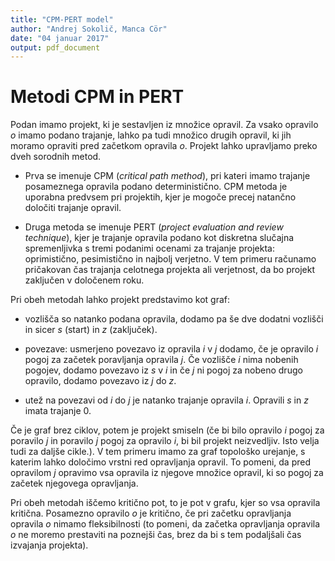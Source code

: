 ```yaml
---
title: "CPM-PERT model"
author: "Andrej Sokolič, Manca Cör"
date: "04 januar 2017"
output: pdf_document
---
```


# Metodi CPM in PERT

Podan imamo projekt, ki je sestavljen iz množice opravil. Za vsako opravilo *o* imamo podano trajanje, lahko pa tudi množico drugih opravil, ki jih moramo opraviti pred začetkom opravila *o*. 
Projekt lahko upravljamo preko dveh sorodnih metod.

- Prva se imenuje CPM (*critical path method*), pri kateri imamo trajanje posameznega opravila podano deterministično. CPM metoda je uporabna predvsem pri projektih, kjer je mogoče precej natančno določiti trajanje opravil. 

- Druga metoda se imenuje PERT (*project evaluation and review technique*), kjer je trajanje opravila podano kot diskretna slučajna spremenljivka s tremi podanimi ocenami za trajanje projekta: oprimistično, pesimistično in najbolj verjetno. V tem primeru računamo pričakovan čas trajanja celotnega projekta ali verjetnost, da bo projekt zaključen v določenem roku.

Pri obeh metodah lahko projekt predstavimo kot graf:

- vozlišča so natanko podana opravila, dodamo pa še dve dodatni vozlišči in sicer *s* (start) in *z* (zaključek).

- povezave: usmerjeno povezavo iz opravila *i* v *j* dodamo, če je opravilo *i* pogoj za začetek poravljanja opravila *j*. Če vozlišče *i* nima nobenih pogojev, dodamo povezavo iz *s* v *i* in če *j* ni pogoj za nobeno drugo opravilo, dodamo povezavo iz *j* do *z*.  

- utež na povezavi od *i* do *j* je natanko trajanje opravila *i*. Opravili *s* in *z* imata trajanje 0. 

Če je graf brez ciklov, potem je projekt smiseln (če bi bilo opravilo *i* pogoj za poravilo *j* in poravilo *j* pogoj za opravilo *i*, bi bil projekt neizvedljiv. Isto velja tudi za daljše cikle.). V tem primeru imamo za graf topološko urejanje, s katerim lahko določimo vrstni red opravljanja opravil. To pomeni, da pred opravilom *j* opravimo vsa opravila iz njegove množice opravil, ki so pogoj za začetek njegovega opravljanja.

Pri obeh metodah iščemo kritično pot, to je pot v grafu, kjer so vsa opravila kritična. Posamezno opravilo *o* je kritično, če pri začetku opravljanja opravila *o* nimamo fleksibilnosti (to pomeni, da začetka opravljanja opravila *o* ne moremo prestaviti na poznejši čas, brez da bi s tem podaljšali čas izvajanja projekta). 

